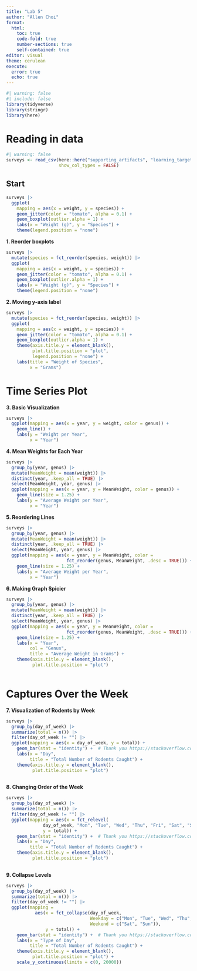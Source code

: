 ```yaml
---
title: "Lab 5"
author: "Allen Choi"
format:
  html:
    toc: true
    code-fold: true
    number-sections: true
    self-contained: true
editor: visual
theme: cerulean
execute:
  error: true
  echo: true
---
```


```r
#| warning: false
#| include: false
library(tidyverse)
library(stringr)
library(here)
```

# Reading in data

```r
#| warning: false
surveys <- read_csv(here::here("supporting_artifacts", "learning_targets", "surveys.csv"), 
                    show_col_types = FALSE)
```

## Start

```r
surveys |> 
  ggplot(
    mapping = aes(x = weight, y = species)) +
    geom_jitter(color = "tomato", alpha = 0.1) +
    geom_boxplot(outlier.alpha = 1) +
    labs(x = "Weight (g)", y = "Species") +
    theme(legend.position = "none")
```

**1. Reorder boxplots**

```r
surveys |> 
  mutate(species = fct_reorder(species, weight)) |> 
  ggplot(
    mapping = aes(x = weight, y = species)) +
    geom_jitter(color = "tomato", alpha = 0.1) +
    geom_boxplot(outlier.alpha = 1) +
    labs(x = "Weight (g)", y = "Species") +
    theme(legend.position = "none")
```

**2. Moving y-axis label**

```r
surveys |> 
  mutate(species = fct_reorder(species, weight)) |> 
  ggplot(
    mapping = aes(x = weight, y = species)) +
    geom_jitter(color = "tomato", alpha = 0.1) +
    geom_boxplot(outlier.alpha = 1) +
    theme(axis.title.y = element_blank(),
          plot.title.position = "plot",
          legend.position = "none") +
    labs(title = "Weight of Species",
         x = "Grams")
```

# Time Series Plot

**3. Basic Visualization**

```r
surveys |> 
  ggplot(mapping = aes(x = year, y = weight, color = genus)) +
    geom_line() +
    labs(y = "Weight per Year",
         x = "Year")
```

**4. Mean Weights for Each Year**

```r
surveys |> 
  group_by(year, genus) |> 
  mutate(MeanWeight = mean(weight)) |> 
  distinct(year, .keep_all = TRUE) |> 
  select(MeanWeight, year, genus) |> 
  ggplot(mapping = aes(x = year, y = MeanWeight, color = genus)) +
    geom_line(size = 1.25) +
    labs(y = "Average Weight per Year",
         x = "Year")
```

**5. Reordering Lines**

```r
surveys |> 
  group_by(year, genus) |> 
  mutate(MeanWeight = mean(weight)) |> 
  distinct(year, .keep_all = TRUE) |> 
  select(MeanWeight, year, genus) |> 
  ggplot(mapping = aes(x = year, y = MeanWeight, color = 
                       fct_reorder(genus, MeanWeight, .desc = TRUE))) +
    geom_line(size = 1.25) +
    labs(y = "Average Weight per Year",
         x = "Year") 
```

**6. Making Graph Spicier**

```r
surveys |> 
  group_by(year, genus) |> 
  mutate(MeanWeight = mean(weight)) |> 
  distinct(year, .keep_all = TRUE) |> 
  select(MeanWeight, year, genus) |> 
  ggplot(mapping = aes(x = year, y = MeanWeight, color = 
                       fct_reorder(genus, MeanWeight, .desc = TRUE))) +
    geom_line(size = 1.25) +
    labs(x = "Year",
         col = "Genus",
         title = "Average Weight in Grams") +
    theme(axis.title.y = element_blank(),
          plot.title.position = "plot")
  
```

# Captures Over the Week

**7. Visualization of Rodents by Week**

```r
surveys |> 
  group_by(day_of_week) |> 
  summarize(total = n()) |> 
  filter(day_of_week != "") |>
  ggplot(mapping = aes(x = day_of_week, y = total)) +
    geom_bar(stat = "identity") +  # Thank you https://stackoverflow.com/a/38803743
    labs(x = "Day",
         title = "Total Number of Rodents Caught") +
    theme(axis.title.y = element_blank(),
          plot.title.position = "plot")
  
```

**8. Changing Order of the Week**

```r
surveys |> 
  group_by(day_of_week) |> 
  summarize(total = n()) |> 
  filter(day_of_week != "") |>
  ggplot(mapping = aes(x = fct_relevel(
              day_of_week, "Mon", "Tue", "Wed", "Thu", "Fri", "Sat", "Sun"), 
              y = total)) +
    geom_bar(stat = "identity") +  # Thank you https://stackoverflow.com/a/38803743
    labs(x = "Day",
         title = "Total Number of Rodents Caught") +
    theme(axis.title.y = element_blank(),
          plot.title.position = "plot")
  
```

**9. Collapse Levels**

```r
surveys |> 
  group_by(day_of_week) |> 
  summarize(total = n()) |> 
  filter(day_of_week != "") |>
  ggplot(mapping = 
           aes(x = fct_collapse(day_of_week,
                                Weekday = c("Mon", "Tue", "Wed", "Thu", "Fri"),
                                Weekend = c("Sat", "Sun")),  
               y = total)) +
    geom_bar(stat = "identity") +  # Thank you https://stackoverflow.com/a/38803743
    labs(x = "Type of Day",
         title = "Total Number of Rodents Caught") +
    theme(axis.title.y = element_blank(),
          plot.title.position = "plot") +
    scale_y_continuous(limits = c(0, 20000))
  
```
